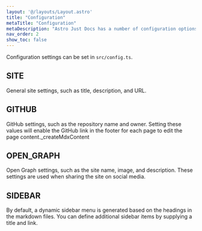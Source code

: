 ```yaml
---
layout: '@/layouts/Layout.astro'
title: "Configuration"
metaTitle: "Configuration"
metaDescription: "Astro Just Docs has a number of configuration options."
nav_order: 2
show_toc: false
---
```


Configuration settings can be set in `src/config.ts`. 

## SITE

General site settings, such as title, description, and URL.

## GITHUB

GitHub settings, such as the repository name and owner. Setting these values will enable the GitHub link in the footer for each page to edit the page content._createMdxContent

## OPEN_GRAPH

Open Graph settings, such as the site name, image, and description. These settings are used when sharing the site on social media.

## SIDEBAR

By default, a dynamic sidebar menu is generated based on the headings in the markdown files. You can define additional sidebar items by supplying a title and link. 